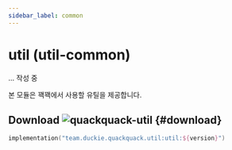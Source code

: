 ```yaml
---
sidebar_label: common
---
```


# util (util-common)

... 작성 중

본 모듈은 꽥꽥에서 사용할 유틸을 제공합니다.

## Download ![quackquack-util](https://img.shields.io/maven-central/v/team.duckie.quackquack.util/util?style=flat-square) {#download}

```kotlin 
implementation("team.duckie.quackquack.util:util:${version}")
```
